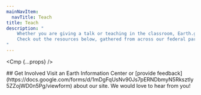 ```yaml
---
mainNavItem:
  navTitle: Teach
title: Teach
description: "
    Whether you are giving a talk or teaching in the classroom, Earth.gov's learning and training resources can help educate your audience about our interconnected Earth.
    Check out the resources below, gathered from across our federal partners.
"
---
```




<Cmp {...props} />

<Block type="wide">
    <Prose>
        ## Get Involved
        Visit an Earth Information Center or [provide feedback](https://docs.google.com/forms/d/1mDgFqUsNv90Js7pERNDbmyN5RksztIy5ZZojWD0n5Pg/viewform) about our site.
        We would love to hear from you!
    </Prose>
</Block>
